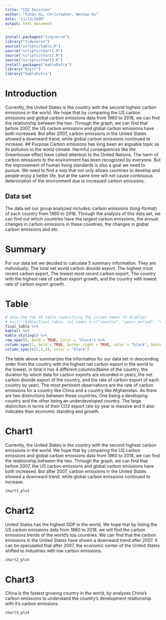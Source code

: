 ```yaml
---
title: "CO2 Emission"
author: "Yuhan Xu, Christopher, Wentao Hu"
date: "11/13/2020"
output: html_document
---
```

```r
install.packages("tidyverse")
library("tidyverse")
source("scripts/table.R")
source("scripts/chart1.R")
source("scripts/chart2.R")
source("scripts/chart3.R")
install.packages("kableExtra")
library("knitr")
library("kableExtra")
```

# Introduction
Currently, the United States is the country with the second highest carbon emissions in the world. We hope that by comparing the US carbon emissions and global carbon emissions data from 1960 to 2018, we can find the relationship between the two. Through the graph, we can find that before 2007, the US carbon emissions and global carbon emissions have both increased. But after 2007, carbon emissions in the United States showed a downward trend, while global carbon emissions continued to increase.
## Purpose
Carbon emissions has long been an arguable topic as its pollution to the world climate.  Harmful consequences like the Greenhouse effect have called attention to the United Nations. The harm of carbon emissions to the environment has been recognized by everyone. But the improvement of human living standards is also a goal we need to pursue. We need to find a way that not only allows countries to develop and people enjoy a better life, but at the same time will not cause continuous deterioration of the environment due to increased carbon emissions.

## Data set
The data set our group analyzed includes: carbon emissions (long-format) of each country from 1960 to 2018. Through the analysis of this data set, we can find out which countries have the largest carbon emissions, the annual changes in carbon emissions in these countries, the changes in global carbon emissions and etc.

# Summary
For our data set we decided to calculate 5 summary information. They are individually: The total net world carbon dioxide export, The highest most recent carbon export, The lowest most recent carbon export, The country with the highest rate of carbon export growth, and the country with lowest rate of carbon export growth.

# Table
```r
# Show the top 10 table (specifying the column names to display)
# knitr::kable(final_table, col.names = c("country", "years_period", "net_co2_export", "co2_export_rate"), align = "lccrr")
final_table %>%
kable() %>%
kable_styling() %>%
row_spec(0, bold = TRUE, color = "black") %>%
column_spec(1, bold = TRUE, border_right = TRUE, color = "black", background = "lightgrey") %>%
column_spec(c(2,3,4), color = "black")
```
The table above summarizes the information for our data set in descending order from the country with the highest net carbon export in the world to the lowest. in total it has 4 different columns(Name of the country, the duration by which data for carbon exports are recorded in years, the net carbon dioxide export of the country, and the rate of carbon export of each country by year). The most pertinent observations are the rate of carbon emissions for a country like China and a country like Afghanistan. As there are two distinctions between these countries. One being a developing country and the other being an underdeveloped country. The large distinction in terms of their CO2 export rate by year is massive and it also indicates their economic standing and growth.

# Chart1
Currently, the United States is the country with the second highest carbon emissions in the world. We hope that by comparing the US carbon emissions and global carbon emissions data from 1960 to 2018, we can find the relationship between the two. Through the graph, we can find that before 2007, the US carbon emissions and global carbon emissions have both increased. But after 2007, carbon emissions in the United States showed a downward trend, while global carbon emissions continued to increase.
```r
chart1_plot
```

# Chart2
United States has the highest GDP in the world, We hope that by listing the US carbon emissions data from 1960 to 2018, we will find the carbon emissions trends of the world's top countries. We can find that the carbon emissions in the United States have shown a downward trend after 2007. It can be speculated that after 2007, the economic center of the United States shifted to industries with low carbon emissions.
```r
chart2_plot
```

# Chart3
China is the fastest growing country in the world, by analyzes China’s carbon emissions to understand the country’s development relationship with it's carbon emissions.
```r
chart3_plot
```
